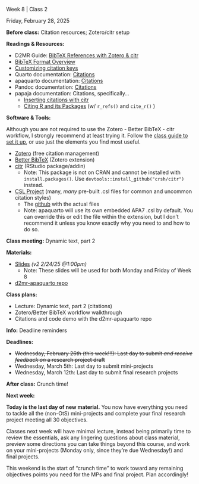 
<!-- 

Find and replace:

- 8 : week number (numeral only)
- 2 : class number (per week, numeral only)
- Friday, February 28, 2025 : date in format Monday, January 1, 2025
- BibTeX & citr : brief title/topic of the class meeting

TODO: see if there's a way to make these variables
The problem is that if they are includes with multiple on the index page, the variables would need to process before being included. 

-->

<!--
#### Announcements/Housekeeping/Etc

Text to appear before the accordion

-->

:::::::::::::::::::::::::::::: {#w8c2 .accordion}

:::: accordion-item
::: {.accordion-header .titlebox}
Week 8 | Class 2
:::
::::

:::: accordion-item
::: {.datebox}
Friday, February 28, 2025
:::
::::

::::::: accordion-item
:::: accordion-header
::: {.accordion-button .collapsed .prepbox type="button" data-bs-toggle="collapse" data-bs-target="#prep-w8c2" aria-expanded="false" aria-controls="prep-w8c2"}
**Before class:** Citation resources; Zotero/citr setup
:::
::::

:::: {#prep-w8c2 .accordion-collapse .collapse data-bs-parent="#w8c2"}
::: accordion-body
**Readings & Resources:**

- D2MR Guide: [BibTeX References with Zotero & citr](https://nrdowling.com/d2mr/resources/guides/bibtex-citr-zotero.html)
- [BibTeX Format Overview](https://www.bibtex.org/Format/)
- [Customizing citation keys](https://retorque.re/zotero-better-bibtex/citing/)
- Quarto documentation: [Citations](https://quarto.org/docs/authoring/citations.html)
- apaquarto documentation: [Citations](https://wjschne.github.io/apaquarto/writing.html#citations)
- Pandoc documentation: [Citations](https://pandoc.org/MANUAL.html#citations)
- papaja documentation: Citations, specifically…
    - [Inserting citations with citr](https://frederikaust.com/papaja_man/writing.html#conveniently-inserting-citations-with-citr)
    - [Citing R and its Packages](https://frederikaust.com/papaja_man/writing.html#citing-r-and-its-packages) (w/ `r_refs()` and `cite_r()` )

**Software & Tools:**

Although you are not required to use the Zotero - Better BibTeX - citr workflow, I strongly recommend at least trying it. Follow the [class guide to set it up](https://nrdowling.com/d2mr/resources/guides/bibtex-citr-zotero.html), or use just the elements you find most useful.

- [Zotero](https://www.zotero.org/) (free citation management)
- [Better BibTeX](https://retorque.re/zotero-better-bibtex/) (Zotero extension)
- [citr](https://github.com/crsh/citr) (RStudio package/addin)
    - Note: This package is not on CRAN and cannot be installed with `install.packages()`. Use `devtools::install_github("crsh/citr")` instead.
- [CSL Project](https://citationstyles.org/) (many, *many* pre-built .csl files for common and uncommon citation styles)
    - The [github](https://github.com/citation-style-language/styles) with the actual files
    - Note: apaquarto will use its own embedded APA7 .csl by default. You can override this or edit the file within the extension, but I don’t recommend it unless you know exactly why you need to and how to do so.

:::
::::
:::::::

::::::: accordion-item
:::: accordion-header
::: {.accordion-button .collapsed .classbox type="button" data-bs-toggle="collapse" data-bs-target="#class-w8c2" aria-expanded="false" aria-controls="class-w8c2"}
**Class meeting:** Dynamic text, part 2
:::
::::

:::: {#class-w8c2 .accordion-collapse .collapse data-bs-parent="#w8c2"}
::: accordion-body

**Materials:**

- [Slides](https://uchicago.box.com/s/ih8ryg2egjcjqk827asvqotakn7uabcx) *(v2 2/24/25 @1:00pm)*
    - Note: These slides will be used for both Monday and Friday of Week 8
- [d2mr-apaquarto repo](https://github.com/nrdowling/d2mr-apaquarto)

**Class plans:**

- Lecture: Dynamic text, part 2 (citations)
- Zotero/Better BibTeX workflow walkthrough
- Citations and code demo with the d2mr-apaquarto repo

:::
::::
:::::::


::::::: accordion-item
:::: accordion-header
::: {.accordion-button .collapsed .infobox type="button" data-bs-toggle="collapse" data-bs-target="#info-w8c2" aria-expanded="false" aria-controls="info-w8c2"}
**Info:** Deadline reminders
:::
::::

:::: {#info-w8c2 .accordion-collapse .collapse data-bs-parent="#w8c2"}
::: accordion-body
**Deadlines:**

- ~~Wednesday, February 26th (this week!!!): Last day to submit *and receive feedback on* a research project draft~~
- Wednesday, March 5th: Last day to submit mini-projects
- Wednesday, March 12th: Last day to submit final research projects
:::
::::
:::::::

::::::: accordion-item
:::: accordion-header
::: {.accordion-button .collapsed .todobox type="button" data-bs-toggle="collapse" data-bs-target="#post-8c2" aria-expanded="false" aria-controls="after-w8c2"}
**After class:** Crunch time!
:::
::::

:::: {#post-8c2 .accordion-collapse .collapse data-bs-parent="#w8c2"}
::: accordion-body

**Next week:**

**Today is the last day of new material.** You now have everything you need to tackle all the (non-OtS) mini-projects and complete your final research project meeting all 30 objectives.

Classes next week will have minimal lecture, instead being primarily time to review the essentials, ask any lingering questions about class material, preview some directions you can take things beyond this course, and work on your mini-projects (Monday only, since they’re due Wednesday!) and final projects.

This weekend is the start of “crunch time” to work toward any remaining objectives points you need for the MPs and final project. Plan accordingly!

:::
::::
:::::::
::::::::::::::::::::::::::::::
